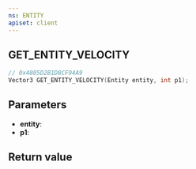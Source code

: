 ```yaml
---
ns: ENTITY
apiset: client
---
```

## GET_ENTITY_VELOCITY

```c
// 0x4805D2B1D8CF94A9
Vector3 GET_ENTITY_VELOCITY(Entity entity, int p1);
```


## Parameters
* **entity**:
* **p1**:

## Return value